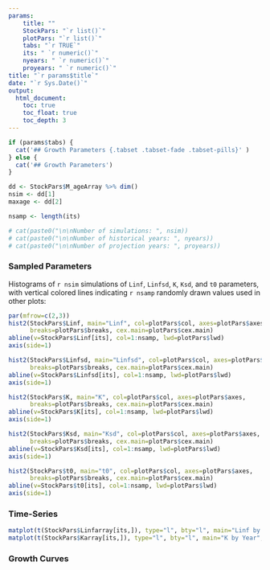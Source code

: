```yaml
---
params: 
    title: ""
    StockPars: "`r list()`"
    plotPars: "`r list()`"
    tabs: "`r TRUE`"
    its: " `r numeric()`"
    nyears: " `r numeric()`"
    proyears: " `r numeric()`"
title: "`r params$title`"
date: "`r Sys.Date()`"
output:
  html_document:
    toc: true
    toc_float: true
    toc_depth: 3
---
```



```r
if (params$tabs) {
  cat('## Growth Parameters {.tabset .tabset-fade .tabset-pills}' )
} else {
  cat('## Growth Parameters')
}

dd <- StockPars$M_ageArray %>% dim()
nsim <- dd[1]
maxage <- dd[2]

nsamp <- length(its)

# cat(paste0("\n\nNumber of simulations: ", nsim))
# cat(paste0("\n\nNumber of historical years: ", nyears))
# cat(paste0("\n\nNumber of projection years: ", proyears))
```

### Sampled Parameters 
Histograms of `r nsim` simulations of `Linf`, `Linfsd`, `K`, `Ksd`, and `t0` parameters, with vertical colored lines indicating `r nsamp` randomly drawn values used in other plots:

```r
par(mfrow=c(2,3))
hist2(StockPars$Linf, main="Linf", col=plotPars$col, axes=plotPars$axes,
      breaks=plotPars$breaks, cex.main=plotPars$cex.main)
abline(v=StockPars$Linf[its], col=1:nsamp, lwd=plotPars$lwd)
axis(side=1) 

hist2(StockPars$Linfsd, main="Linfsd", col=plotPars$col, axes=plotPars$axes,
      breaks=plotPars$breaks, cex.main=plotPars$cex.main)
abline(v=StockPars$Linfsd[its], col=1:nsamp, lwd=plotPars$lwd)
axis(side=1) 

hist2(StockPars$K, main="K", col=plotPars$col, axes=plotPars$axes,
      breaks=plotPars$breaks, cex.main=plotPars$cex.main)
abline(v=StockPars$K[its], col=1:nsamp, lwd=plotPars$lwd)
axis(side=1) 

hist2(StockPars$Ksd, main="Ksd", col=plotPars$col, axes=plotPars$axes,
      breaks=plotPars$breaks, cex.main=plotPars$cex.main)
abline(v=StockPars$Ksd[its], col=1:nsamp, lwd=plotPars$lwd)
axis(side=1)

hist2(StockPars$t0, main="t0", col=plotPars$col, axes=plotPars$axes,
      breaks=plotPars$breaks, cex.main=plotPars$cex.main)
abline(v=StockPars$t0[its], col=1:nsamp, lwd=plotPars$lwd)
axis(side=1) 

```

### Time-Series

```r
matplot(t(StockPars$Linfarray[its,]), type="l", bty="l", main="Linf by Year", lwd=plotPars$lwd, lty=1)
matplot(t(StockPars$Karray[its,]), type="l", bty="l", main="K by Year", lwd=plotPars$lwd, lty=1)
```



### Growth Curves


